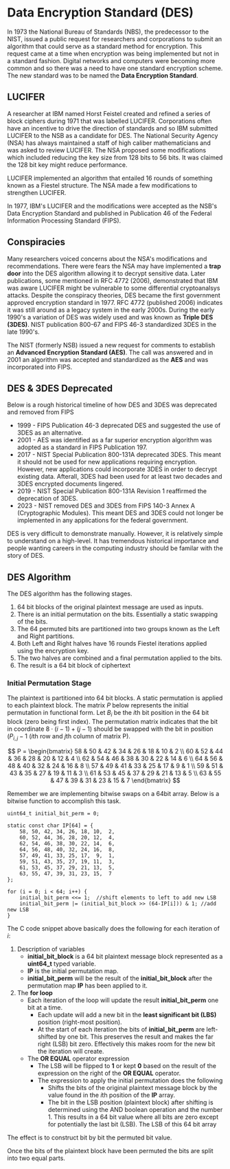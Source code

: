 # Data Encryption Standard (DES)

In 1973 the National Bureau of Standards (NBS), the predecessor to the NIST, issued a public request for researchers and corporations to submit an algorithm that could serve as a standard method for encryption.  This request came at a time when encryption was being implemented but not in a standard fashion.  Digital networks and computers were becoming more common and so there was a need to have one standard encryption scheme.  The new standard was to be named the **Data Encryption Standard**.

## LUCIFER

A researcher at IBM named Horst Feistel created and refined a series of block ciphers during 1971 that was labelled LUCIFER.  Corporations often have an incentive to drive the direction of standards and so IBM submitted LUCIFER to the NSB as a candidate for DES.  The National Security Agency (NSA) has always maintained a staff of high caliber mathematicians and was asked to review LUCIFER.  The NSA proposed some modifications which included reducing the key size from 128 bits to 56 bits.  It was claimed the 128 bit key might reduce performance.  

LUCIFER implemented an algorithm that entailed 16 rounds of something known as a Fiestel structure.  The NSA made a few modifications to strengthen LUCIFER.  

In 1977, IBM's LUCIFER and the modifications were accepted as the NSB's Data Encryption Standard and published in Publication 46 of the Federal Information Processing Standard (FIPS).

## Conspiracies

Many researchers voiced concerns about the NSA's modifications and recommendations.  There were fears the NSA may have implemented a **trap door** into the DES algorithm allowing it to decrypt sensitive data.  Later publications, some mentioned in RFC 4772 (2006), demonstrated that IBM was aware LUCIFER might be vulnerable to some differential cryptoanalsys attacks.  Despite the conspiracy theories, DES became the first government approved encryption standard in 1977.  RFC 4772 (published 2006) indicates it was still around as a legacy system in the early 2000s.  During the early 1990's a variation of DES was widely used and was known as **Triple DES (3DES)**.  NIST publication 800-67 and FIPS 46-3 standardized 3DES in the late 1990's.  

The NIST (formerly NSB) issued a new request for comments to establish an **Advanced Encryption Standard (AES)**.  The call was answered and in 2001 an algorithm was accepted and standardized as the **AES** and was incorporated into FIPS.

## DES & 3DES Deprecated

Below is a rough historical timeline of how DES and 3DES was deprecated and removed from FIPS 

* 1999 - FIPS Publication 46-3 deprecated DES and suggested the use of 3DES as an alternative. 
* 2001 - AES was identified as a far superior encryption algorithm was adopted as a standard in FIPS Publication 197.
* 2017 - NIST Special Publication 800-131A deprecated 3DES.  This meant it should not be used for new applications requiring encryption.   However, new applications could incorporate 3DES in order to decrypt existing data.  Afterall, 3DES had been used for at least two decades and 3DES encrypted documents lingered.
* 2019 - NIST Special Publication 800-131A Revision 1 reaffirmed the deprecation of 3DES.
* 2023 - NIST removed DES and 3DES from FIPS 140-3 Annex A (Cryptographic Modules). This meant DES and 3DES could not longer be implemented in any applications for the federal government. 

DES is very difficult to demonstrate manually.  However, it is relatively simple to understand on a high-level.  It has tremendous historical importance and people wanting careers in the computing industry should be familar with the story of DES.

## DES Algorithm

The DES algorithm has the following stages.

1. 64 bit blocks of the original plaintext message are used as inputs. 
2. There is an initial permutation on the bits. Essentially a static swapping of the bits. 
3. The 64 permuted bits are partitioned into two groups known as the Left and Right partitions. 
4. Both Left and Right halves have 16 rounds Fiestel iterations applied using the encryption key.
5. The two halves are combined and a final permutation applied to the bits.
6. The result is a 64 bit block of ciphertext


### Initial Permutation Stage 

The plaintext is partitioned into 64 bit blocks. A static permutation is applied to each plaintext block.  The matrix $P$ below represents the initial permutation in functional form. Let $B_i$ be the $i$th bit position in the 64 bit block (zero being first index).  The permutation matrix indicates that the bit in coordinate $8 \cdot (i-1) + (j-1)$ should be swapped with the bit in position $(P_{i,j} -1$ ($i$th row and $j$th column of matrix P).

$$
P = \begin{bmatrix}
58 & 50 & 42 & 34 & 26 & 18 & 10 & 2 \\
60 & 52 & 44 & 36 & 28 & 20 & 12 & 4 \\
62 & 54 & 46 & 38 & 30 & 22 & 14 & 6 \\
64 & 56 & 48 & 40 & 32 & 24 & 16 & 8 \\
57 & 49 & 41 & 33 & 25 & 17 &  9 & 1 \\
59 & 51 & 43 & 35 & 27 & 19 & 11 & 3 \\
61 & 53 & 45 & 37 & 29 & 21 & 13 & 5 \\
63 & 55 & 47 & 39 & 31 & 23 & 15 & 7
\end{bmatrix}
$$

Remember we are implementing bitwise swaps on a 64bit array. Below is a bitwise function to accomplish this task. 

    uint64_t initial_bit_perm = 0;

    static const char IP[64] = {
        58, 50, 42, 34, 26, 18, 10,  2, 
        60, 52, 44, 36, 28, 20, 12,  4, 
        62, 54, 46, 38, 30, 22, 14,  6, 
        64, 56, 48, 40, 32, 24, 16,  8, 
        57, 49, 41, 33, 25, 17,  9,  1, 
        59, 51, 43, 35, 27, 19, 11,  3, 
        61, 53, 45, 37, 29, 21, 13,  5, 
        63, 55, 47, 39, 31, 23, 15,  7
    };

    for (i = 0; i < 64; i++) {
        initial_bit_perm <<= 1;  //shift elements to left to add new LSB 
        initial_bit_perm |= (initial_bit_block >> (64-IP[i])) & 1; //add new LSB 
    }

The C code snippet above basically does the following for each iteration of $i$:

1. Description of variables
    * **initial_bit_block** is a 64 bit plaintext message block represented as a **uint64_t** typed variable.
    * **IP** is the initial permutation map.
    * **initial_bit_perm** will be the result of the **initial_bit_block** after the permutation map **IP** has been applied to it.
2. The **for loop**
    * Each iteration of the loop will update the result **initial_bit_perm** one bit at a time. 
        * Each update will add a new bit in the **least significant bit (LBS)** position (right-most position).
        * At the start of each iteration the bits of **initial_bit_perm** are left-shifted by one bit.  This preserves the result and makes the far right (LSB) bit zero. Effectively this makes room for the new bit the iteration will create.
    * The **OR EQUAL** operator expression
        * The LSB will be flipped to **1** or kept **0** based on the result of the expression on the right of the **OR EQUAL** operator. 
        * The expression to apply the initial permutation does the following
            * Shifts the bits of the original plaintext message block by the value found in the $i$th position of the **IP** array. 
            * The bit in the LSB position (plaintext block) after shifting is determined using the AND boolean operation and the number 1. This results in a 64 bit value where all bits are zero except for potentially the last bit (LSB).  The LSB of this 64 bit array 


The effect is to construct bit by bit the permuted bit value. 

Once the bits of the plaintext block have been permuted the bits are split into two equal parts. 

